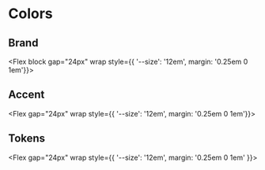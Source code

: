 

<Meta title="Colors" />


# Colors

## Brand

<Flex block gap="24px" wrap style={{ '--size': '12em', margin: '0.25em 0 1em'}}>
  <Color
    title="Primary"
    subtitle="Ribbon Blue"
    token="PRIMARY"
    value={colors.PRIMARY}
  />
  <Color
    title="Secondary"
    subtitle="Hawkes Blue"
    token="SECONDARY"
    value={colors.SECONDARY}
  />
  <Color
    title="Tertiary"
    subtitle="Cadet Gray"
    token="TERTIARY"
    value={colors.TERTIARY}
  />

  <Color
    title="Tertiary"
    subtitle="Waterloo Gray"
    token="DARK_TERTIARY"
    value={colors.DARK_TERTIARY}
    theme="dark"
  />
</Flex>


## Accent

<Flex gap="24px" wrap style={{ '--size': '12em', margin: '0.25em 0 1em'}}>
  <Color
    title="Notice"
    token="NOTICE"
    subtitle="Ribbon Blue"
    value={colors.NOTICE}
  />
  <Color
    title="Success"
    token="SUCCESS"
    subtitle="Caribbean Green"
    value={colors.SUCCESS}
  />
  <Color
    title="Warning"
    token="WARNING"
    subtitle="Amber Orange"
    value={colors.WARNING}
  />
  <Color
    title="Danger"
    token="DANGER"
    subtitle="Radical Red"
    value={colors.DANGER}
  />
</Flex>


## Tokens

<Flex gap="24px" wrap style={{ '--size': '12em', margin: '0.25em 0 1em' }}>
  <Color
    title="Background / Primary"
    token="BACKGROUND_PRIMARY"
    subtitle="White"
    value={colors.BACKGROUND_PRIMARY}
  />
  <Color
    title="Background / Secondary"
    token="BACKGROUND_SECONDARY"
    subtitle="Porcelain Gray"
    value={colors.BACKGROUND_SECONDARY}
  />

  <Color
    title="Background / Primary"
    token="DARK_BACKGROUND_PRIMARY"
    subtitle="Vulcan Blue"
    value={colors.DARK_BACKGROUND_PRIMARY}
    theme="dark"
  />
  <Color
    title="Background / Secondary"
    token="DARK_BACKGROUND_SECONDARY"
    subtitle="Ebony Blue"
    value={colors.DARK_BACKGROUND_SECONDARY}
    theme="dark"
  />

  <Divider />

  <Color
    title="Element / Primary"
    token="ELEMENT_PRIMARY"
    subtitle="Ribbon Blue"
    value={colors.ELEMENT_PRIMARY}
  />
  <Color
    title="Element / Secondary"
    token="ELEMENT_SECONDARY"
    subtitle="Hawkes Blue"
    value={colors.ELEMENT_SECONDARY}
  />
  <Color
    title="Element / Tertiary"
    token="ELEMENT_TERTIARY"
    subtitle="Cadet Gray"
    value={colors.ELEMENT_TERTIARY}
  />

  <Color
    title="Element / Tertiary"
    token="DARK_ELEMENT_TERTIARY"
    subtitle="Waterloo Gray"
    value={colors.DARK_ELEMENT_TERTIARY}
    theme="dark"
  />

  <Divider />

  <Color
    title="Element / Active"
    token="ELEMENT_ACTIVE"
    subtitle="Science Blue"
    value={colors.ELEMENT_ACTIVE}
  />
  <Color
    title="Element / Disabled"
    token="ELEMENT_DISABLED"
    subtitle="Geyser Gray"
    value={colors.ELEMENT_DISABLED}
  />
  <Color
    title="Element / Focus"
    token="ELEMENT_FOCUS"
    subtitle="Dodger Blue"
    value={colors.ELEMENT_FOCUS}
  />

  <Divider />

  <Color
    title="Element / Active"
    token="DARK_ELEMENT_ACTIVE"
    subtitle="Oxford Blue"
    value={colors.DARK_ELEMENT_ACTIVE}
    theme="dark"
  />
  <Color
    title="Element / Disabled"
    token="DARK_ELEMENT_DISABLED"
    subtitle="Trout Gray"
    value={colors.DARK_ELEMENT_DISABLED}
    theme="dark"
  />
  <Color
    title="Element / Focus"
    token="DARK_ELEMENT_FOCUS"
    subtitle="Denim Blue"
    value={colors.DARK_ELEMENT_FOCUS}
    theme="dark"
  />

  <Divider />

  <Color
    title="Stroke"
    token="STROKE"
    subtitle="Botticelli Gray"
    value={colors.STROKE}
  />
  <Color
    title="Stroke"
    token="DARK_STROKE"
    subtitle="Fiord Gray"
    value={colors.DARK_STROKE}
    theme="dark"
  />

  <Divider />

  <Color
    title="Text / Primary"
    token="TEXT_PRIMARY"
    subtitle="Haiti Blue"
    value={colors.TEXT_PRIMARY}
  />
  <Color
    title="Text / Secondary"
    token="TEXT_SECONDARY"
    subtitle="Hawkes Blue"
    value={colors.TEXT_SECONDARY}
  />
  <Color
    title="Text / Tertiary"
    token="TEXT_TERTIARY"
    subtitle="Cadet Gray"
    value={colors.TEXT_TERTIARY}
  />
</Flex>
